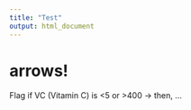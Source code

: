 ```yaml
---
title: "Test"
output: html_document
---
```


# arrows!
Flag if VC (Vitamin C) is <5 or >400 &rarr; then, ...

